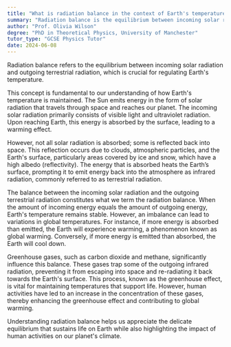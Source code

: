 ```yaml
---
title: "What is radiation balance in the context of Earth's temperature?"
summary: "Radiation balance is the equilibrium between incoming solar radiation and outgoing terrestrial radiation, crucial for Earth's temperature."
author: "Prof. Olivia Wilson"
degree: "PhD in Theoretical Physics, University of Manchester"
tutor_type: "GCSE Physics Tutor"
date: 2024-06-08
---
```


Radiation balance refers to the equilibrium between incoming solar radiation and outgoing terrestrial radiation, which is crucial for regulating Earth's temperature. 

This concept is fundamental to our understanding of how Earth's temperature is maintained. The Sun emits energy in the form of solar radiation that travels through space and reaches our planet. The incoming solar radiation primarily consists of visible light and ultraviolet radiation. Upon reaching Earth, this energy is absorbed by the surface, leading to a warming effect.

However, not all solar radiation is absorbed; some is reflected back into space. This reflection occurs due to clouds, atmospheric particles, and the Earth's surface, particularly areas covered by ice and snow, which have a high albedo (reflectivity). The energy that is absorbed heats the Earth’s surface, prompting it to emit energy back into the atmosphere as infrared radiation, commonly referred to as terrestrial radiation.

The balance between the incoming solar radiation and the outgoing terrestrial radiation constitutes what we term the radiation balance. When the amount of incoming energy equals the amount of outgoing energy, Earth's temperature remains stable. However, an imbalance can lead to variations in global temperatures. For instance, if more energy is absorbed than emitted, the Earth will experience warming, a phenomenon known as global warming. Conversely, if more energy is emitted than absorbed, the Earth will cool down.

Greenhouse gases, such as carbon dioxide and methane, significantly influence this balance. These gases trap some of the outgoing infrared radiation, preventing it from escaping into space and re-radiating it back towards the Earth's surface. This process, known as the greenhouse effect, is vital for maintaining temperatures that support life. However, human activities have led to an increase in the concentration of these gases, thereby enhancing the greenhouse effect and contributing to global warming.

Understanding radiation balance helps us appreciate the delicate equilibrium that sustains life on Earth while also highlighting the impact of human activities on our planet's climate.
    